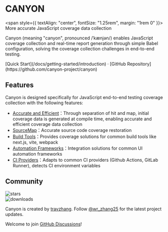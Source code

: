 <h1
  style={{
    textAlign: "center",
    fontSize: "2.25rem",
    fontWeight: "bold",
    margin: "2rem 0",
  }}
>
  CANYON
</h1>

<span style={{ textAlign: "center", fontSize: "1.25rem", margin: "1rem 0" }}>
  More accurate JavaScript coverage data collection
</span>

Canyon (meaning "canyon", pronounced /ˈkænjən/) enables JavaScript coverage collection and real-time report generation through simple Babel configuration, solving the coverage collection challenges in end-to-end testing.

<div className="mt-16 mb-20 text-center">
  [Quick Start](/docs/getting-started/introduction) · [GitHub
  Repository](https://github.com/canyon-project/canyon)
</div>

## Features

Canyon is designed specifically for JavaScript end-to-end testing coverage collection with the following features:

- [Accurate and Efficient](/docs/core-concepts/separate-hit-and-map)：Through separation of hit and map, initial coverage data is generated at compile time, enabling accurate and efficient coverage data collection
- [SourceMap](/docs/core-concepts/restore-source-code-coverage)：Accurate source code coverage restoration
- [Build Tools](/docs/installation/getting-started)：Provides coverage solutions for common build tools like next.js, vite, webpack
- [Automation Frameworks](/docs/end-to-end-testing/getting-started)：Integration solutions for common UI automation frameworks
- [CI Providers](/docs/reference/provider)：Adapts to common CI providers (Github Actions, GitLab Runner), detects CI environment variables

## Community

<div className="space-y-3 py-2">
  <div className="flex h-6">
    <img alt="stars" src="https://badgen.net/github/stars/canyon-project/canyon" className="inline-block mr-2"/>
  </div>

  <div className="flex h-6">
    <img alt="downloads" src="https://badgen.net/npm/dw/babel-plugin-canyon?label=downloads%20(babel-plugin-canyon)" className="inline-block mr-2"/>
  </div>
</div>

Canyon is created by [travzhang](https://github.com/travzhang).
Follow [@wr_zhang25](https://twitter.com/wr_zhang25) for the latest project updates.

Welcome to join [GitHub Discussions](https://github.com/canyon-project/canyon/discussions)!
